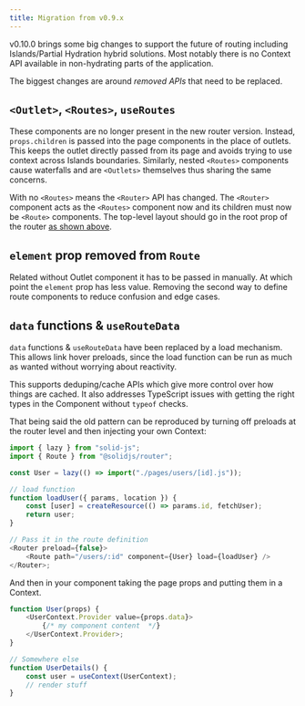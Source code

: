 ```yaml
---
title: Migration from v0.9.x
---
```


v0.10.0 brings some big changes to support the future of routing including Islands/Partial Hydration hybrid solutions.
Most notably there is no Context API available in non-hydrating parts of the application.

The biggest changes are around _removed APIs_ that need to be replaced.

## `<Outlet>`, `<Routes>`, `useRoutes`

These components are no longer present in the new router version. Instead, `props.children` is passed into the page components in the place of outlets.
This keeps the outlet directly passed from its page and avoids trying to use context across Islands boundaries.
Similarly, nested `<Routes>` components cause waterfalls and are `<Outlets>` themselves thus sharing the same concerns.

With no `<Routes>` means the `<Router>` API has changed.
The `<Router>` component acts as the `<Routes>` component now and its children must now be `<Route>` components.
The top-level layout should go in the root prop of the router [as shown above](#configure-your-routes).

## `element` prop removed from `Route`

Related without Outlet component it has to be passed in manually.
At which point the `element` prop has less value.
Removing the second way to define route components to reduce confusion and edge cases.

## `data` functions & `useRouteData`

`data` functions & `useRouteData` have been replaced by a load mechanism.
This allows link hover preloads, since the load function can be run as much as wanted without worrying about reactivity.

This supports deduping/cache APIs which give more control over how things are cached.
It also addresses TypeScript issues with getting the right types in the Component without `typeof` checks.

That being said the old pattern can be reproduced by turning off preloads at the router level and then injecting your own Context:

```js
import { lazy } from "solid-js";
import { Route } from "@solidjs/router";

const User = lazy(() => import("./pages/users/[id].js"));

// load function
function loadUser({ params, location }) {
	const [user] = createResource(() => params.id, fetchUser);
	return user;
}

// Pass it in the route definition
<Router preload={false}>
	<Route path="/users/:id" component={User} load={loadUser} />
</Router>;
```

And then in your component taking the page props and putting them in a Context.

```js
function User(props) {
	<UserContext.Provider value={props.data}>
		{/* my component content  */}
	</UserContext.Provider>;
}

// Somewhere else
function UserDetails() {
	const user = useContext(UserContext);
	// render stuff
}
```
